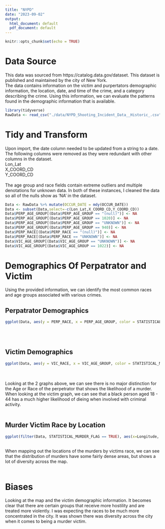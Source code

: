 ---
title: "NYPD"
date: "2023-09-02"
output:
  html_document: default
  pdf_document: default
---

```{r setup, include=FALSE}
knitr::opts_chunk$set(echo = TRUE)
```

# Data Source

This data was sourced from https://catalog.data.gov/dataset. This dataset is published and maintained by the city of New York. </br>
The data contains information on the victim and purpertators demographic information, the location, date, and time of the crime, and a category describing the crime. Using this information, we can evaluate the patterns found in the demographic information that is available.

```{r dataSource}
library(tidyverse)
RawData <- read_csv("./data/NYPD_Shooting_Incident_Data__Historic_.csv")
```

# Tidy and Transform
Upon import, the date column needed to be updated from a string to a date. The following columns were removed as they were redundant with other columns in the dataset.</br>
Lon_Lat</br>
X_COORD_CD</br>
Y_COORD_CD</br>
</br>
The age group and race fields contain extreme outliers and multiple denotations for unknown data. In both of these instances, I cleaned the data so all of the nulls show as 'NA' in the dataset.

```{r tidyAndTransform}
Data <- RawData %>% mutate(OCCUR_DATE = mdy(OCCUR_DATE))
Data <- subset(Data,select=-c(Lon_Lat,X_COORD_CD,Y_COORD_CD))
Data$PERP_AGE_GROUP[(Data$PERP_AGE_GROUP == "(null)")] <- NA
Data$PERP_AGE_GROUP[(Data$PERP_AGE_GROUP == 1020)] <- NA
Data$PERP_AGE_GROUP[(Data$PERP_AGE_GROUP == "UNKNOWN")] <- NA
Data$PERP_AGE_GROUP[(Data$PERP_AGE_GROUP == 940)] <- NA
Data$PERP_RACE[(Data$PERP_RACE == "(null)")] <- NA
Data$PERP_RACE[(Data$PERP_RACE == "UNKNOWN")] <- NA
Data$VIC_AGE_GROUP[(Data$VIC_AGE_GROUP == "UNKNOWN")] <- NA
Data$VIC_AGE_GROUP[(Data$VIC_AGE_GROUP == 1022)] <- NA
```

# Demographics Of Perpatrator and Victim
Using the provided information, we can identify the most common races and age groups associated with various crimes. 

## Perpatrator Demographics
```{r plots}
ggplot(Data, aes(y = PERP_RACE, x = PERP_AGE_GROUP, color = STATISTICAL_MURDER_FLAG)) + geom_count()+guides(x = guide_axis(n.dodge = 2))
```
</br>
</br>

## Victim Demographics

```{r plots1}
ggplot(Data, aes(y = VIC_RACE, x = VIC_AGE_GROUP, color = STATISTICAL_MURDER_FLAG)) + geom_count()+guides(x = guide_axis(n.dodge = 2))
```
</br>
</br>
Looking at the 2 graphs above, we can see there is no major distinction for the Age or Race of the perpetrator that shows the likelihood of a murder. When looking at the victim graph, we can see that a black person aged 18 - 44 has a much higher likelihood of dieing when involved with criminal activity.
</br>
</br>

## Murder Victim Race by Location

```{r plots2}
ggplot(filter(Data, STATISTICAL_MURDER_FLAG == TRUE), aes(x=Longitude, y=Latitude, color = VIC_RACE))+geom_point()
```

</br>
When mapping out the locations of the murders by victims race, we can see that the distribution of murders have some fairly dense areas, but shows a lot of diversity across the map.
</br>
</br>

# Biases
Looking at the map and the victim demographic information. It becomes clear that there are certain groups that receive more hostility and are treated more violently. I was expecting the races to be much more concentrated in the city. It was shown there was diversity across the city when it comes to being a murder victim.
